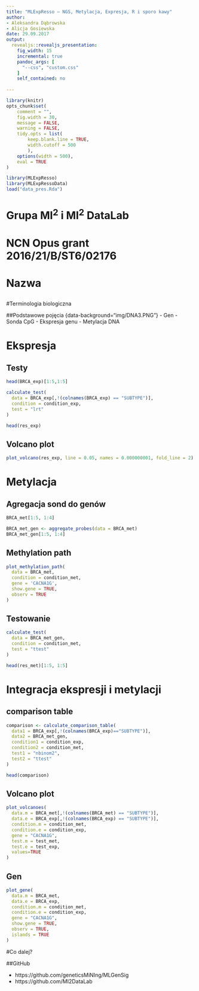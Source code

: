 ```yaml
---
title: "MLExpResso – NGS, Metylacja, Expresja, R i sporo kawy"
author: 
- Aleksandra Dąbrowska
- Alicja Gosiewska
date: 29.09.2017
output: 
  revealjs::revealjs_presentation:
    fig_width: 15
    incremental: true
    pandoc_args: [
      "--css", "custom.css"
    ]
    self_contained: no
    
---
```


```r
library(knitr)
opts_chunk$set(
	comment = "",
	fig.width = 30, 
	message = FALSE,
	warning = FALSE,
	tidy.opts = list(
		keep.blank.line = TRUE,	
		width.cutoff = 500
		),
	options(width = 500),
	eval = TRUE
)
```
  
```r
library(MLExpResso)
library(MLExpRessoData)
load("data_pres.Rda")
```  
  
# Grupa MI<sup>2</sup> i MI<sup>2</sup> DataLab {data-background="img/MI2_z_logiem.PNG"}
  
# NCN Opus grant 2016/21/B/ST6/02176

# Nazwa
## {data-background="prezentacje_biala_fioletowa/Slajd8.PNG"}
## {data-background="prezentacje_biala_fioletowa/Slajd9.PNG"}
## {data-background="prezentacje_biala_fioletowa/Slajd10.PNG"}
## {data-background="prezentacje_biala_fioletowa/Slajd11.PNG"}
## {data-background="prezentacje_biala_fioletowa/Slajd12.PNG"}

#Terminologia biologiczna

##Podstawowe  pojęcia {data-background="img/DNA3.PNG"}
- Gen 
- Sonda CpG
- Ekspresja genu
- Metylacja DNA


# Ekspresja

## Testy

```r
head(BRCA_exp)[1:5,1:5]
```

```r
calculate_test(
  data = BRCA_exp[,!(colnames(BRCA_exp) == "SUBTYPE")], 
  condition = condition_exp, 
  test = "lrt"
)
```

```r
head(res_exp)
```

## Volcano plot

```r
plot_volcano(res_exp, line = 0.05, names = 0.000000001, fold_line = 2)
```

# Metylacja

## Agregacja sond do genów
```r
BRCA_met[1:5, 1:4]
```

```r
BRCA_met_gen <- aggregate_probes(data = BRCA_met) 
BRCA_met_gen[1:5, 1:4]
```

## Methylation path

```r
plot_methylation_path(
  data = BRCA_met, 
  condition = condition_met, 
  gene = 'CACNA1G', 
  show.gene = TRUE, 
  observ = TRUE
)
```

## Testowanie
```r
calculate_test(
  data = BRCA_met_gen, 
  condition = condition_met,
  test = "ttest"
)
```

```r
head(res_met)[1:5, 1:5]
```

# Integracja ekspresji i metylacji

## comparison table

```r
comparison <- calculate_comparison_table(
  data1 = BRCA_exp[,!(colnames(BRCA_exp)=="SUBTYPE")], 
  data2 = BRCA_met_gen, 
  condition1 = condition_exp, 
  condition2 = condition_met,
  test1 = "nbinom2", 
  test2 = "ttest"
)
```

```r
head(comparison)
```

## Volcano plot
```r
plot_volcanoes(
  data.m = BRCA_met[,!(colnames(BRCA_met) == "SUBTYPE")],
  data.e = BRCA_exp[,!(colnames(BRCA_exp) == "SUBTYPE")],
  condition.m = condition_met, 
  condition.e = condition_exp, 
  gene = "CACNA1G", 
  test.m = test_met, 
  test.e = test_exp,
  values=TRUE
)
```

## Gen

```r
plot_gene(
  data.m = BRCA_met, 
  data.e = BRCA_exp, 
  condition.m = condition_met, 
  condition.e = condition_exp, 
  gene = "CACNA1G",
  show.gene = TRUE,
  observ = TRUE,
  islands = TRUE
)
```

#Co dalej?

##GitHub

- https://github.com/geneticsMiNIng/MLGenSig
- https://github.com/MI2DataLab
